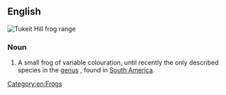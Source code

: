 ==English==
{{rfi|en}}
[[File:Allophryne ruthveni range.PNG|thumb|'''Tukeit Hill frog''' range]]
{{wikipedia}}

===Noun===
{{en-noun|head=[[Tukeit Hill]] [[frog]]}}

# A small frog of variable colouration, until recently the only described species in the [[genus]] {{taxlink|Allophryne|genus|noshow=1}}, found in [[South America]].

[[Category:en:Frogs]]